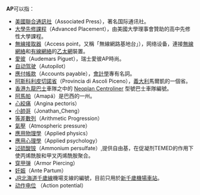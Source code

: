 '''AP'''可以指：
* [[美國聯合通訊社|美國聯合通訊社]]（Associated Press），著名国际通讯社。
* [[大學先修課程|大學先修課程]]（Advanced Placement），由美國大學理事會贊助的高中先修性大學課程。
* [[無線接取器|無線接取器]]（Access point，又稱「無線網路基地台」），网络设备，連接[[無線網絡|無線網絡]]和[[有線網絡|有線網絡]]的[[乙太網|乙太網]]裝置。
* [[愛彼|愛彼]]（Audemars Piguet），瑞士愛彼AP時尚。
* [[自动驾驶|自动驾驶]]（Autopilot）
* [[應付帳款|應付帳款]]（Accounts payable），[[會計學|會計學]]專有名詞。
* [[阿斯科利皮切諾省|阿斯科利皮切諾省]]（Provincia di Ascoli Piceno），[[義大利|義大利]]馬爾凱的一個省。
* [[香港|香港]][[九龍巴士|九龍巴士]]車隊之中的 [[Neoplan_Centroliner|Neoplan Centroliner]] 型號巴士車隊編號。
* [[阿馬帕|阿馬帕]]（Amapá）是巴西的一州。
* [[心絞痛|心絞痛]]（Angina pectoris）
* [[小帥哥|小帥哥]]（Jonathan_Cheng）
* [[等差數列|等差數列]]（Arithmetic Progression）
* [[氣壓|氣壓]]（Atmospheric pressure）
* [[應用物理學|應用物理學]]（Applied physics）
* [[應用心理學|應用心理學]]（Applied psychology）
* [[过硫酸铵|过硫酸铵]]（Ammonium persulfate）,提供自由基，在促凝剂TEMED的作用下使丙烯酰胺和甲叉丙烯酰胺聚合。
* [[穿甲弹|穿甲弹]]（Armor Piercing）
* [[妊娠|妊娠]]（Ante Partum）
* [[JR北海道|JR北海道]][[千歲線|千歲線]]機場支線的編號，目前只用於[[新千歲機場車站|新千歲機場車站]]。
* [[动作电位|动作电位]] （Action potential）
{{disambig|Cat=二字拉丁字母縮寫消歧義}}